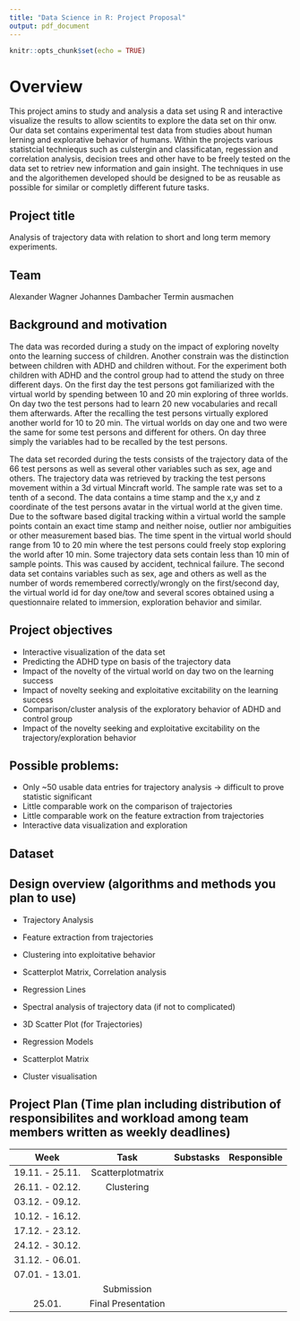 ```yaml
---
title: "Data Science in R: Project Proposal"
output: pdf_document
---
```


```r
knitr::opts_chunk$set(echo = TRUE)
```

# Overview

This project amins to study and analysis a data set using R and interactive visualize the results to allow scientits to explore the data set on thir onw.
Our data set contains experimental test data from studies about human lerning and explorative behavior of humans.
Within the projects various statistcial techniequs such as culstergin and classificatan, regession and correlation analysis, decision trees and other have to be freely tested on the data set to retriev new information and gain insight.
The techniques in use and the algorithemen developed should be designed to be as reusable as possible for similar or completly different future tasks.




## Project title
Analysis of trajectory data with relation to short and long term memory experiments.


## Team
Alexander Wagner
Johannes Dambacher
Termin ausmachen

## Background and motivation

The data was recorded during a study on the impact of exploring novelty onto the learning success of children. Another constrain was the distinction between children with ADHD and children without.
For the experiment both children with ADHD and the control group had to attend the study on three different days.
On the first day the test persons got familiarized with the virtual world by spending between 10 and 20 min exploring of three worlds.
On day two the test persons had to learn 20 new vocabularies and recall them afterwards. After the recalling the test persons virtually explored another world for 10 to 20 min. The virtual worlds on day one and two were the same for some test persons and different for others.
On day three simply the variables had to be recalled by the test persons.

The data set recorded during the tests consists of the trajectory data of the 66 test persons as well as several other variables such as sex, age and others.
The trajectory data was retrieved by tracking the test persons movement within a 3d virtual Mincraft world. The sample rate was set to a tenth of a second. The data contains a time stamp and the x,y and z coordinate of the test persons avatar in the virtual world at the given time. Due to the software based digital tracking within a virtual world the sample points contain an exact time stamp and neither noise, outlier nor ambiguities or other measurement based bias.
The time spent in the virtual world should range from 10 to 20 min where the test persons could freely stop exploring the world after 10 min. Some trajectory data sets contain less than 10 min of sample points. This was caused by accident, technical failure.
The second data set contains variables such as sex, age and others as well as the number of words remembered correctly/wrongly on the first/second day, the virtual world id for day one/tow and several scores obtained using a questionnaire related to immersion, exploration behavior and similar.

## Project objectives
* Interactive visualization of the data set
* Predicting the ADHD type on basis of the trajectory data
* Impact of the novelty of the virtual world on day two on the learning success
* Impact of novelty seeking and exploitative excitability on the learning success
* Comparison/cluster analysis of the exploratory behavior of ADHD and control group
* Impact of the novelty seeking and exploitative excitability on the trajectory/exploration behavior

## Possible problems:
* Only ~50 usable data entries for trajectory analysis -> difficult to prove statistic significant
* Little comparable work on the comparison of trajectories
* Little comparable work on the feature extraction from trajectories
* Interactive data visualization and exploration




## Dataset


## Design overview (algorithms and methods you plan to use)
* Trajectory Analysis
* Feature extraction from trajectories
* Clustering into exploitative behavior 
* Scatterplot Matrix, Correlation analysis
* Regression Lines
* Spectral analysis of trajectory data (if not to complicated)

* 3D Scatter Plot (for Trajectories)
* Regression Models
* Scatterplot Matrix
* Cluster visualisation



## Project Plan (Time plan including distribution of responsibilites and workload among team members written as weekly deadlines)

|       Week      |        Task        | Substasks | Responsible |
|:---------------:|:------------------:|-----------|:-----------:|
| 19.11. - 25.11. |Scatterplotmatrix   |           |             |
| 26.11. - 02.12. |Clustering          |           |             |
| 03.12. - 09.12. |                    |           |             |
| 10.12. - 16.12. |                    |           |             |
| 17.12. - 23.12. |                    |           |             |
| 24.12. - 30.12. |                    |           |             |
| 31.12. - 06.01. |                    |           |             |
| 07.01. - 13.01. |                    |           |             |
|                 | Submission         |           |             |
| 25.01.          | Final Presentation |           |             |

